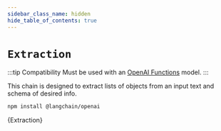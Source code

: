 ```yaml
---
sidebar_class_name: hidden
hide_table_of_contents: true
---
```



# `Extraction`

:::tip Compatibility
Must be used with an [OpenAI Functions](https://platform.openai.com/docs/guides/gpt/function-calling) model.
:::

This chain is designed to extract lists of objects from an input text and schema of desired info.


<IntegrationInstallTooltip></IntegrationInstallTooltip>

```bash npm2yarn
npm install @langchain/openai
```

<CodeBlock language="typescript">{Extraction}</CodeBlock>
